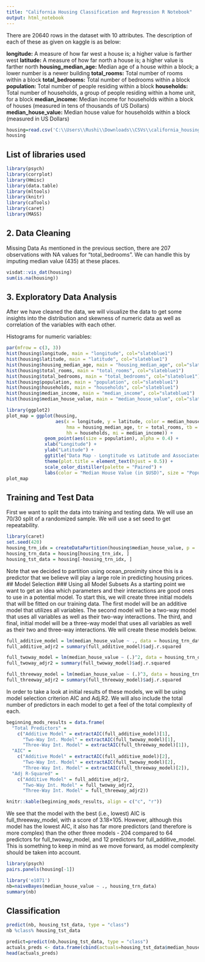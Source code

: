 ---
title: "California Housing Classification and Regression R Notebook"
output: html_notebook
---
There are 20640 rows in the dataset with 10 attributes. The description of each of these as given on kaggle is as below:

**longitude:** A measure of how far west a house is; a higher value is farther west
**latitude:** A measure of how far north a house is; a higher value is farther north
**housing_median_age:** Median age of a house within a block; a lower number is a newer building
**total_rooms:** Total number of rooms within a block
**total_bedrooms:** Total number of bedrooms within a block
**population:** Total number of people residing within a block
**households:** Total number of households, a group of people residing within a home unit, for a block
**median_income:** Median income for households within a block of houses (measured in tens of thousands of US Dollars)
**median_house_value:** Median house value for households within a block (measured in US Dollars)

```{r}
housing=read.csv('C:\\Users\\Rushi\\Downloads\\CSVs\\california_housing_train.csv')
housing
```
## List of libraries used
```{r}
library(psych)
library(corrplot)
library(Hmisc)
library(data.table)
library(mltools)
library(knitr)
library(caTools)
library(caret)
library(MASS)
```

## 2. Data Cleaning
Missing Data
As mentioned in the previous section, there are 207 observations with NA values for “total_bedrooms”. We can handle this by imputing median value (435) at these places.
```{r}
visdat::vis_dat(housing)
sum(is.na(housing))
```
## 3. Exploratory Data Analysis
After we have cleaned the data, we will visualize the data to get some insights into the distribution and skewness of numeric data as well as correlation of the variables with each other.

Histograms for numeric variables:
```{r}
par(mfrow = c(3, 3))
hist(housing$longitude, main = "longitude", col="slateblue1")
hist(housing$latitude, main = "latitude", col="slateblue1")
hist(housing$housing_median_age, main = "housing_median_age", col="slateblue1")
hist(housing$total_rooms, main = "total_rooms", col="slateblue1")
hist(housing$total_bedrooms, main = "total_bedrooms", col="slateblue1")
hist(housing$population, main = "population", col="slateblue1")
hist(housing$households, main = "households", col="slateblue1")
hist(housing$median_income, main = "median_income", col="slateblue1")
hist(housing$median_house_value, main = "median_house_value", col="slateblue1")
```
```{r}
library(ggplot2)
plot_map = ggplot(housing, 
                  aes(x = longitude, y = latitude, color = median_house_value, 
                      hma = housing_median_age, tr = total_rooms, tb = total_bedrooms,
                      hh = households, mi = median_income)) +
              geom_point(aes(size = population), alpha = 0.4) +
              xlab("Longitude") +
              ylab("Latitude") +
              ggtitle("Data Map - Longtitude vs Latitude and Associated Variables") +
              theme(plot.title = element_text(hjust = 0.5)) +
              scale_color_distiller(palette = "Paired") +
              labs(color = "Median House Value (in $USD)", size = "Population")
plot_map
```
## Training and Test Data
First we want to split the data into training and testing data. We will use an 70/30 split of a randomized sample. We will use a set seed to get repeatability.
```{r}
library(caret)
set.seed(420)
housing_trn_idx = createDataPartition(housing$median_house_value, p = .70, list = FALSE)
housing_trn_data = housing[housing_trn_idx, ]
housing_tst_data = housing[-housing_trn_idx, ]
```


Note that we decided to partition using ocean_proximity since this is a predictor that we believe will play a large role in predicting housing prices.
## Model Selection
### Using all Model Subsets
As a starting point we want to get an idea which parameters and their interactions are good ones to use in a potential model. To start this, we will create three initial models that will be fitted on our training data. The first model will be an additive model that utilizes all variables. The second model will be a two-way model that uses all variables as well as their two-way interactions. The third, and final, initial model will be a three-way model that uses all variables as well as their two and three-way interactions. We will create these models below.
```{r}
full_additive_model = lm(median_house_value ~ ., data = housing_trn_data)
full_additive_adjr2 = summary(full_additive_model)$adj.r.squared

full_twoway_model = lm(median_house_value ~ (.)^2, data = housing_trn_data)
full_twoway_adjr2 = summary(full_twoway_model)$adj.r.squared

full_threeway_model = lm(median_house_value ~ (.)^3, data = housing_trn_data)
full_threeway_adjr2 = summary(full_threeway_model)$adj.r.squared
```

In order to take a look at initial results of these models, we will be using model selection criterion AIC and Adj.R2. We will also include the total number of predictors in each model to get a feel of the total complexity of each.
```{r}
beginning_mods_results = data.frame(
  "Total Predictors" =
    c("Additive Model" = extractAIC(full_additive_model)[1],
      "Two-Way Int. Model" = extractAIC(full_twoway_model)[1],
      "Three-Way Int. Model" = extractAIC(full_threeway_model)[1]),
  "AIC" =
    c("Additive Model" = extractAIC(full_additive_model)[2],
      "Two-Way Int. Model" = extractAIC(full_twoway_model)[2],
      "Three-Way Int. Model" = extractAIC(full_threeway_model)[2]),
  "Adj R-Squared" =
    c("Additive Model" = full_additive_adjr2,
      "Two-Way Int. Model" = full_twoway_adjr2,
      "Three-Way Int. Model" = full_threeway_adjr2))

knitr::kable(beginning_mods_results, align = c("c", "r"))
```
We see that the model with the best (i.e., lowest) AIC is full_threeway_model, with a score of 3.18×105. However, although this model has the lowest AIC, it also has far more predictors (and therefore is more complex) than the other three models - 204 compared to 64 predictors for full_twoway_model, and 12 predictors for full_additive_model. This is something to keep in mind as we move forward, as model complexity should be taken into account.

```{r}
library(psych)
pairs.panels(housing[-1])
```
```{r}
library('e1071')
nb=naiveBayes(median_house_value ~ ., housing_trn_data)
summary(nb)
```
## Classification
```{r}
predict(nb, housing_tst_data, type = "class")
nb %class% housing_tst_data
```

```{r}
predict=predict(nb,housing_tst_data, type = "class")
actuals_preds <- data.frame(cbind(actuals=housing_tst_data$median_house_value, predicteds=predict)) 
head(actuals_preds)
```

